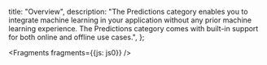   title: "Overview",
  description: "The Predictions category enables you to integrate machine learning in your application without any prior machine learning experience. The Predictions category comes with built-in support for both online and offline use cases.",
};


<Fragments fragments={{js: js0}} />

